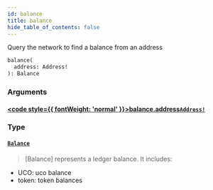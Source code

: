 ```yaml
---
id: balance
title: balance
hide_table_of_contents: false
---
```








Query the network to find a balance from an address

```graphql
balance(
  address: Address!
): Balance
```


### Arguments

#### [<code style={{ fontWeight: 'normal' }}>balance.<b>address</b></code>](#)<Bullet />[`Address!`](/build/api/schema/scalars/address) <Badge class="secondary" text="non-null"/> <Badge class="secondary" text="scalar"/>
> 
> 

### Type

#### [`Balance`](/build/api/schema/objects/balance) <Badge class="secondary" text="object"/>
> [Balance] represents a ledger balance.
It includes:
- UCO: uco balance
- token: token balances
> 





